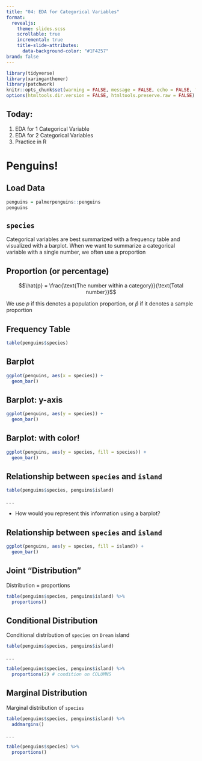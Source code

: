 ```yaml
---
title: "04: EDA for Categorical Variables"
format: 
  revealjs: 
    theme: slides.scss
    scrollable: true
    incremental: true
    title-slide-attributes: 
      data-background-color: "#1F4257"
brand: false
---
```


```r
library(tidyverse)
library(xaringanthemer)
library(patchwork)
knitr::opts_chunk$set(warning = FALSE, message = FALSE, echo = FALSE, fig.align = 'center', fig.width = 10, fig.height = 6)
options(htmltools.dir.version = FALSE, htmltools.preserve.raw = FALSE)
```



## Today: 

1. EDA for 1 Categorical Variable
2. EDA for 2 Categorical Variables
3. Practice in R

# Penguins! 

## Load Data

```r
penguins = palmerpenguins::penguins
penguins
```

## `species`

Categorical variables are best summarized with a frequency table and visualized with a barplot. When we want to summarize a categorical variable with a single number, we often use a proportion

::: callout-note
## Proportion  (or percentage)

$$\hat{p} = \frac{\text{The number within a category}}{\text{Total number}}$$

We use $p$ if this denotes a population proportion, or $\hat{p}$ if it denotes a sample proportion
:::

## Frequency Table

```r
table(penguins$species)
```

## Barplot

```r
ggplot(penguins, aes(x = species)) + 
  geom_bar()
```

## Barplot: y-axis

```r
ggplot(penguins, aes(y = species)) + 
  geom_bar()
```

## Barplot: with color! 

```r
ggplot(penguins, aes(y = species, fill = species)) + 
  geom_bar()
```

## Relationship between `species` and `island`

```r
table(penguins$species, penguins$island)
```
. . . 

- How would you represent this information using a barplot?

## Relationship between `species` and `island`

```r
ggplot(penguins, aes(y = species, fill = island)) + 
  geom_bar()
```

## Joint "Distribution"

Distribution = proportions

```r
table(penguins$species, penguins$island) %>%
  proportions() 
```

## Conditional Distribution

Conditional distribution of `species` on `Dream` island

```r
table(penguins$species, penguins$island) 
```
. . . 

```r
table(penguins$species, penguins$island) %>%
  proportions(2) # condition on COLUMNS
```

## Marginal Distribution

Marginal distribution of `species` 

```r
table(penguins$species, penguins$island) %>%
  addmargins()
```

. . . 

```r
table(penguins$species) %>%
  proportions()
```




